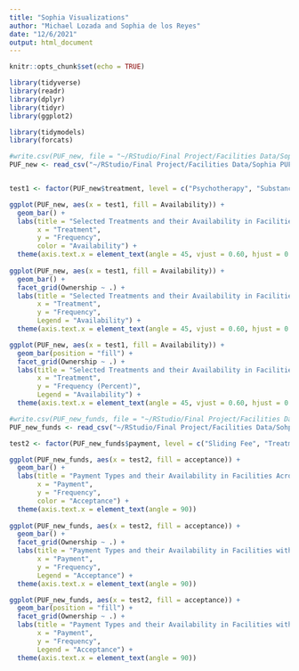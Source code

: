 ---
title: "Sophia Visualizations"
author: "Michael Lozada and Sophia de los Reyes"
date: "12/6/2021"
output: html_document
---

```{r setup, include=FALSE}
knitr::opts_chunk$set(echo = TRUE)
```

```{r library}
library(tidyverse)
library(readr)
library(dplyr)
library(tidyr)
library(ggplot2)
```

```{r ggplot}

library(tidymodels)
library(forcats)

#write.csv(PUF_new, file = "~/RStudio/Final Project/Facilities Data/Sophia PUF_new.csv")
PUF_new <- read_csv("~/RStudio/Final Project/Facilities Data/Sophia PUF_new.csv")


test1 <- factor(PUF_new$treatment, level = c("Psychotherapy", "Substance Abuse", "PTSD", "Emergency", "Eating Disorder", "Alzheimer's or Dementia", "Electroconvulsive"))

ggplot(PUF_new, aes(x = test1, fill = Availability)) + 
  geom_bar() + 
  labs(title = "Selected Treatments and their Availability in Facilities Across the US",
       x = "Treatment",
       y = "Frequency",
       color = "Availability") +
  theme(axis.text.x = element_text(angle = 45, vjust = 0.60, hjust = 0.5)) 
  
ggplot(PUF_new, aes(x = test1, fill = Availability)) + 
  geom_bar() + 
  facet_grid(Ownership ~ .) +
  labs(title = "Selected Treatments and their Availability in Facilities Across the US",
       x = "Treatment",
       y = "Frequency",
       Legend = "Availability") +
  theme(axis.text.x = element_text(angle = 45, vjust = 0.60, hjust = 0.5))

ggplot(PUF_new, aes(x = test1, fill = Availability)) + 
  geom_bar(position = "fill") + 
  facet_grid(Ownership ~ .) +
  labs(title = "Selected Treatments and their Availability in Facilities Across the US",
       x = "Treatment",
       y = "Frequency (Percent)",
       Legend = "Availability") +
  theme(axis.text.x = element_text(angle = 45, vjust = 0.60, hjust = 0.5))

```

```{r extra_ggplot}

#write.csv(PUF_new_funds, file = "~/RStudio/Final Project/Facilities Data/Sohpia PUF_new_funds.csv")
PUF_new_funds <- read_csv("~/RStudio/Final Project/Facilities Data/Sohpia PUF_new_funds.csv")

test2 <- factor(PUF_new_funds$payment, level = c("Sliding Fee", "Treatment No or Minimal Pay", "Accepts Cash or Self-Payment", "Accepts Private Health Insurance", "Accepts Medicare", "Accepts Medicaid", "Accepts State-Financed Insurance", "Accepts State MH Agency Funds", "Accepts State Welfare", "Accepts State Juvenile Agency Funds", "Accepts State Education Agency Funds", "Accepts Other State Funds", "Accepts Local Government Funds", "Accepts Community Service Block Grants", "Accepts Community MH Block Grants", "Accepts Federal Military Insurance", "Accepts U.S. Dept. of Veterans Affairs", "Accepts IHS/Tribal/Urban Funds", "Accepts Other Sources"))

ggplot(PUF_new_funds, aes(x = test2, fill = acceptance)) + 
  geom_bar() + 
  labs(title = "Payment Types and their Availability in Facilities Across the US",
       x = "Payment",
       y = "Frequency",
       color = "Acceptance") +
  theme(axis.text.x = element_text(angle = 90))
  
ggplot(PUF_new_funds, aes(x = test2, fill = acceptance)) + 
  geom_bar() + 
  facet_grid(Ownership ~ .) +
  labs(title = "Payment Types and their Availability in Facilities with Various Ownership Across the US",
       x = "Payment",
       y = "Frequency",
       Legend = "Acceptance") +
  theme(axis.text.x = element_text(angle = 90))

ggplot(PUF_new_funds, aes(x = test2, fill = acceptance)) + 
  geom_bar(position = "fill") + 
  facet_grid(Ownership ~ .) +
  labs(title = "Payment Types and their Availability in Facilities with Various Ownership Across the US",
       x = "Payment",
       y = "Frequency",
       Legend = "Acceptance") +
  theme(axis.text.x = element_text(angle = 90))

```
